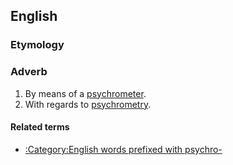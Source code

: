 ==English==

===Etymology===
{{suffix|psychrometric|ally|lang=en}}

===Adverb===
{{en-adv}}

# By means of a [[psychrometer]].
# With regards to [[psychrometry]].

====Related terms====
* [[:Category:English words prefixed with psychro-]]